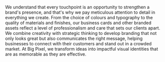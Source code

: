 We understand that every touchpoint is an opportunity to strengthen a brand's presence, and that's why we pay meticulous attention to detail in everything we create. From the choice of colours and typography to the quality of materials and finishes, our business cards and other branded assets reflect a level of professionalism and care that sets our clients apart. We combine creativity with strategic thinking to develop branding that not only looks great but also communicates the right message, helping businesses to connect with their customers and stand out in a crowded market. At Big Pixel, we transform ideas into impactful visual identities that are as memorable as they are effective.